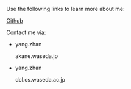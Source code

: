 
Use the following links to learn more about me:

[<span className="inline-flex place-items-center"><GitPullRequest className="size-4 mr-1" />Github</span>](https://github.com/SN-F-QR)

Contact me via:

- <span className="inline-flex text-purple-strong">
    <p className="my-0">yang.zhan</p>
    <AtSign className="mx-1 size-4 self-center" />
    <p className="my-0">akane.waseda.jp</p>
  </span>
- <span className="inline-flex text-purple-strong">
    <p className="my-0">yang.zhan</p>
    <AtSign className="mx-1 size-4 self-center" />
    <p className="my-0">dcl.cs.waseda.ac.jp</p>
  </span>
